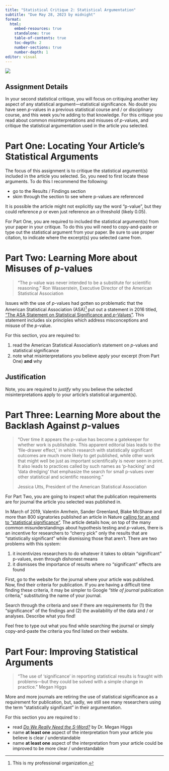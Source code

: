 ```yaml
---
title: "Statistical Critique 2: Statistical Argumentation"
subtitle: "Due May 28, 2023 by midnight"
format: 
  html:
    embed-resources: true
    standalone: true
    table-of-contents: true
    toc-depth: 2
    number-sections: true
    number-depth: 1
editor: visual
---
```


![](images/significant.jpeg)

## Assignment Details

In your second statistical critique, you will focus on critiquing another key aspect of any statistical argument---statistical significance. No doubt you have seen $p$-values in a previous statistical course and / or disciplinary course, and this week you're adding to that knowledge. For this critique you read about common misinterpretations and misuses of $p$-values, and critique the statistical argumentation used in the article you selected.

# Part One: Locating Your Article's Statistical Arguments

The focus of this assignment is to critique the statistical argument(s) included in the article you selected. So, you need to first locate these arguments. To do this I recommend the following:

-   go to the Results / Findings section
-   skim through the section to see where p-values are referenced

::: callout-tip
It is possible the article might not explicitly say the word "p-value", but they could reference $p$ or even just reference an $\alpha$ threshold (likely 0.05).
:::

For Part One, you are required to included the statistical argument(s) from your paper in your critique. To do this you will need to copy-and-paste or type out the statistical argument from your paper. Be sure to use proper citation, to indicate where the excerpt(s) you selected came from.

# Part Two: Learning More about Misuses of $p$-values

> "The p-value was never intended to be a substitute for scientific reasoning." Ron Wasserstein, Executive Director of the American Statistical Association

Issues with the use of $p$-values had gotten so problematic that the American Statistical Association (ASA)[^1] put out a statement in 2016 titled, ["The ASA Statement on Statistical Significance and $p$-Values"](https://www.amstat.org/asa/files/pdfs/P-ValueStatement.pdf). This statement includes six principles which address misconceptions and misuse of the $p$-value.

[^1]: This is my professional organization.

For this section, you are required to:

1.  read the American Statistical Association's statement on $p$-values and statistical significance
2.  note what misinterpretations you believe apply your excerpt (from Part One) **and** why

::: callout-tip
# Justification

Note, you are required to *justify* why you believe the selected misinterpretations apply to your article's statistical argument(s).
:::

# Part Three: Learning More about the Backlash Against $p$-values

> "Over time it appears the p-value has become a gatekeeper for whether work is publishable. This apparent editorial bias leads to the 'file-drawer effect,' in which research with statistically significant outcomes are much more likely to get published, while other work that might well be just as important scientifically is never seen in print. It also leads to practices called by such names as 'p-hacking' and 'data dredging' that emphasize the search for small p-values over other statistical and scientific reasoning."
>
> Jessica Utts, President of the American Statistical Association

For Part Two, you are going to inspect what the publication requirements are for journal the article you selected was published in.

In March of 2019, Valentin Amrhein, Sander Greenland, Blake McShane and more than 800 signatories published an article in Nature [calling for an end to "statistical significance"](https://www.nature.com/articles/d41586-019-00857-9). The article details how, on top of the many common misunderstandings about hypothesis testing and $p$-values, there is an incentive for researchers to "cherry pick" only the results that are "statistically significant" while dismissing those that aren't. There are two problems with this system:

1.  it incentivizes researchers to do whatever it takes to obtain "significant" p-values, even through dishonest means
2.  it dismisses the importance of results where no "significant" effects are found

First, go to the website for the journal where your article was published. Now, find their criteria for publication. If you are having a difficult time finding these criteria, it may be simpler to Google "*title of journal* publication criteria," substituting the name of your journal.

Search through the criteria and see if there are requirements for (1) the "significance" of the findings and (2) the availability of the data and / or analyses. Describe what you find!

::: callout-tip
Feel free to type out what you find while searching the journal or simply copy-and-paste the criteria you find listed on their website.
:::

# Part Four: Improving Statistical Arguments

> "The use of 'significance' in reporting statistical results is fraught with problems---but they could be solved with a simple change in practice." Megan Higgs

More and more journals are retiring the use of statistical significance as a requirement for publication, but, sadly, we still see many researchers using the term "statistically significant" in their argumentation.

For this section you are required to :

-   read [*Do We Really Need the S-Word?*](https://www.americanscientist.org/article/do-we-really-need-the-s-word) by Dr. Megan Higgs
-   name **at least one** aspect of the interpretation from your article you believe is clear / understandable
-   name **at least one** aspect of the interpretation from your article could be improved to be more clear / understandable
